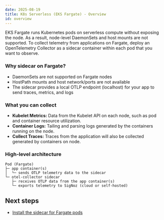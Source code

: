 ```yaml
---
date: 2025-08-19
title: K8s Serverless (EKS Fargate) - Overview
id: overview
---
```


EKS Fargate runs Kubernetes pods on serverless compute without exposing the node. As a result, node-level DaemonSets and host mounts are not supported. To collect telemetry from applications on Fargate, deploy an OpenTelemetry Collector as a sidecar container within each pod that you want to observe.

### Why sidecar on Fargate?

- DaemonSets are not supported on Fargate nodes
- HostPath mounts and host network/ports are not available
- The sidecar provides a local OTLP endpoint (localhost) for your app to send traces, metrics, and logs

### What you can collect

- **Kubelet Metrics:** Data from the Kubelet API on each node, such as pod and container resource utilization.
- **Container Logs:** Tailing and parsing logs generated by the containers running on the node.
- **Collect Traces:** Traces from the application will also be collected generated by containers on node.

### High-level architecture

```
Pod (Fargate)
├─ app container(s)
│  └─ sends OTLP telemetry data to the sidecar
└─ otel-collector sidecar
   ├─ receives OTLP data from the app container(s)
   └─ exports telemetry to SigNoz (cloud or self-hosted)
```

## Next steps

- [Install the sidecar for Fargate pods](/docs/collection-agents/k8s/serverless/install)
